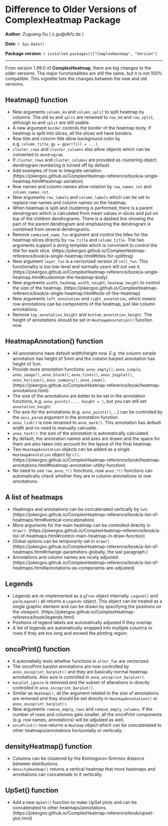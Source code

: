 <!--
%\VignetteEngine{knitr}
%\VignetteIndexEntry{Difference to older versions}
-->


Difference to Older Versions of ComplexHeatmap Package
=================================================

**Author**: Zuguang Gu ( z.gu@dkfz.de )

**Date**: `r Sys.Date()`

**Package version**: `r installed.packages()["ComplexHeatmap", "Version"]`

---------------------------------------

<style type="text/css">
h1, h2, h3, h4, h5 {
    line-height: 120%;
}
</style>

From version 1.99.0 of **ComplexHeatmap**, there are big changes to the older versions. The major
functionalities are still the same, but it is not 100% compatible. This vignette lists the
changes between the new and old versions.

## Heatmap() function

- New arguments `column_km` and `column_split` to split heatmap by columns. The old `km` and `split`
  are renamed to `row_km` and `row_split`, although `km` and `split` are still usable.
- A new argument `border` controls the border of the heatmap body. If heatmap is split into slices,
  all the slices will have borders.
- Row title and column title allow background color by e.g. `column_title_gp = gpar(fill = ...)`.
- `cluster_rows` and `cluster_columns` also allow objects which can be converted to `dendrogram`.
- If `cluster_rows` and `cluster_columns` are provided as clustering object, dendrogram reordering
  is turned off by default.
- Add examples of how to integrate seriation.
  (https://jokergoo.github.io/ComplexHeatmap-reference/book/a-single-heatmap.html#heatmap-seriation)
- Row names and column names allow rotation by `row_names_rot` and `column_names_rot`.
- New arguments `row_labels` and `column_labels` which can be set to replace row names and column
  names on the heatmap.
- When heatmap is split and clustering is performed, there is a parent dendrogram which is
  calculated from mean values in slices and put on top of the children dendrograms. There is a dashed
  line showing the part of the parent dendrogram and emphasizing the dendrogram is combined from
  several dendrograms.
- Remove `combined_name_fun` argument and control the titles for the heatmap slices directly by
  `row_title` and `column_title`. The two arguments support a string template which is convinient to
  control the title for each slice.
  (https://jokergoo.github.io/ComplexHeatmap-reference/book/a-single-heatmap.html#titles-for-splitting)
- New argument `layer_fun` is a vectorized version of `cell_fun`. This functionality is too
  low-level and normally users will not use it.
  (https://jokergoo.github.io/ComplexHeatmap-reference/book/a-single-heatmap.html#customize-the-heatmap-body)
- New arguments `width`, `heatmap_width`, `height`, `heatmap_height` to control the size of the
  heatmap.
  (https://jokergoo.github.io/ComplexHeatmap-reference/book/a-single-heatmap.html#size-of-the-heatmap)
- New arguments `left_annotation` and `right_annotation`, which means row annotations can be components
  of the heatmap, just like column annotations.
- Remove `top_annotation_height` and `bottom_annotation_height`. The height of annotations should be
  set in `HeatmapAnnotation()` function now.

## HeatmapAnnotation() function

- All annotations have default width/height now. E.g. the column simple annotation has height of 5mm
  and the column barplot annotation has height of 1cm.
- Provide more annotation functions: `anno_empty()`, `anno_simple`, `anno_image()`, `anno_block()`,
  `anno_lines()`, `anno_joyplot()`, `anno_horizon()`, `anno_summary()`, `anno_zoom()`.
  (https://jokergoo.github.io/ComplexHeatmap-reference/book/heatmap-annotations.html)
- The size of the annotations are better to be set in the annotation functions, e.g.
  `anno_points(..., height = )`, but you can still set `annotation_height`.
- The axis for the annotations (e.g. `anno_points()`, ...) can be controlled by the `axis_param`
  argument in the annotation function.
- `anno_link()` is now renamed to `anno_mark()`. This annotation has default width and no need to
  manually calcualte.
- `anno_text()`: the size of the annotation is automatically calculated.
- By default, the annotation names and axes are drawn and the space for them are also taken into
  account for the layout of the final heatmap.
- Two `HeatmapAnnotation` objects can be added as a single `HeatmapAnnotation` object by `c()`.
  (https://jokergoo.github.io/ComplexHeatmap-reference/book/heatmap-annotations.html#heatmap-annotation-utility-function)
- No need to use `row_anno_*()` functions, now `anno_*()` functions can automatically check whether
  they are in column annotations or row annotations.

## A list of heatmaps

- Heatmaps and annotations can be concatenated vertically by `%v%`.
  (https://jokergoo.github.io/ComplexHeatmap-reference/book/a-list-of-heatmaps.html#vertical-concatenation)
- More arguments for the main heatmap can be controlled directly in `draw()`.
  (https://jokergoo.github.io/ComplexHeatmap-reference/book/a-list-of-heatmaps.html#control-main-heatmap-in-draw-function)
- Global options can be temporarily set in `draw()`. (https://jokergoo.github.io/ComplexHeatmap-reference/book/a-list-of-heatmaps.html#change-parameters-globally, the last paragraph.)
- Annotations and column names are nicely adjusted.
  (https://jokergoo.github.io/ComplexHeatmap-reference/book/a-list-of-heatmaps.html#annotations-as-components-are-adjusted)

## Legends

- Legends are re-implemented as a `gTree` object internally. `Legend()` and `packLegend()` all
  returns a `Legends` object. This object can be treated as a single graphic element and can be drawn by
  specifying the positions on the viewport. (https://jokergoo.github.io/ComplexHeatmap-reference/book/legends.html)
- Positions of legend labels are automatically adjusted if they overlap.
- A list of legends are automatically wrapped into multiple columns or rows if they are too long and
  exceed the plotting region.

## oncoPrint() function

- It automatially tests whether functions in `alter_fun` are vectorized.
- The oncoPrint barplot annotations are now controlled by `anno_oncoprint_barplot()` and they are
  basically normal heatmap annotations. Also axis is controlled in `anno_oncoprint_barplot()`.
- `barplot_ignore` is removed and the subset of alterations in directly controlled in
  `anno_oncoprint_barplot()`.
- Similar as `Heatmap()`, all the argument related to the size of annotations are removed and they
  should be set directly in `HeatmapAnnotation()` or `anno_oncoprint_barplot()`.
- New arguments `remove_empty_rows` and `remove_empty_columns`. If the number of rows and columns
  gets smaller, all the oncoPrint components (e.g. row names, annotations) will be adjusted as well.
- `oncoPrint()` now returns a `Heatmap` object which can be concatenated to other
  heatmaps/annotations horizontally or vertically.

## densityHeatmap() function

- Columns can be clustered by the Kolmogorov-Smirnov distance between distributions.
- `densityHeatmap()` returns a vertical heatmap that more heatmaps and annotations can concatenate
  to it vertically.

## UpSet() function
- Add a new `UpSet()` function to make UpSet plots and can be concatenated to other heatmaps/annotations. (https://jokergoo.github.io/ComplexHeatmap-reference/book/upset-plot.html)

